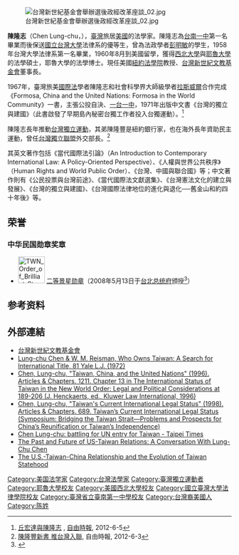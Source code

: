 {{expand|time=2009-10-08T05:00:56+00:00}}

[[File:台灣新世紀基金會舉辦選後政經改革座談_02.jpg|thumb]]

'''陳隆志'''（Chen Lung-chu，{{bd|1935年|||}}），[[臺灣|臺灣]]旅居[[美國|美國]]的法學家。陳隆志為[[台南一中|台南一中]]第一名畢業而後保送[[國立台灣大學|國立台灣大學]]法律系的優等生，曾為法政學者[[彭明敏|彭明敏]]的學生，1958年台灣大學法律系第一名畢業，1960年8月到美國留學，獲得[[西北大學|西北大學]]與[[耶魯大學|耶魯大學]]的法學碩士，耶魯大學的法學博士。現任美國[[紐約法學院|紐約法學院]]教授、[[台灣新世紀文教基金會|台灣新世紀文教基金會]]董事長。

1967年，臺灣旅美[[國際法|國際法]]學者陳隆志和社會科學界大師級學者[[拉斯威爾|拉斯威爾]]合作完成《Formosa, China and the United Nations: Formosa in the World Community》一書，主張公投自決、[[一台一中|一台一中]]，1971年出版中文書《台灣的獨立與建國》（此書啟發了早期島內秘密台獨工作者投入台獨運動）。<ref>[http://www.libertytimes.com.tw/2012/new/jun/5/today-o1.htm 丘宏達與陳隆志] {{webarchive|url=https://web.archive.org/web/20120709055758/http://www.libertytimes.com.tw/2012/new/jun/5/today-o1.htm |date=2012-07-09 }}, [[自由時報|自由時報]], 2012-6-5</ref>

陳隆志長年推動[[台灣獨立運動|台灣獨立運動]]，其弟陳隆豐是紐約銀行家，也在海外長年資助民主運動，曾任[[台灣獨立聯盟|台灣獨立聯盟]]外交部長。<ref>[http://www.libertytimes.com.tw/2012/new/jun/3/today-p4.htm?Slots=P 陳隆豐新書 推台灣入聯], 自由時報, 2012-6-3</ref>

其英文著作包括《當代國際法引論》（An Introduction to Contemporary International Law: A Policy-Oriented Perspective）、《人權與世界公共秩序》（Human Rights and World Public Order）、《台灣、中國與聯合國》等；中文著作則有《公民投票與台灣前途》、《當代國際法文獻選集》、《台灣憲法文化的建立與發展》、《台灣的獨立與建國》、《台灣國際法律地位的進化與退化──舊金山和約四十年後》等。

==荣誉==
===中华民国勋章奖章===
* [[File:TWN_Order_of_Brilliant_Star_2Class_BAR.svg|60px]] [[景星勋章|二等景星勋章]]（2008年5月13日于[[台北市|台北]][[总统府_(台湾)|总统府]]颁授<ref>{{cite web |url=https://www.president.gov.tw/NEWS/12194 |title=總統贈勳總統府前資政彭明敏、辜寬敏、陳繼盛、林榮三、前國策顧問陳隆志、王玉發及無任所大使吳運東 |publisher=中华民国总统府 |date=2008-05-13 |accessdate=2021-08-26 |archive-date=2021-08-26 |archive-url=https://web.archive.org/web/20210826094837/https://www.president.gov.tw/NEWS/12194 |dead-url=no }}</ref>）

==参考资料==
{{Reflist}}

==外部連結==
* [http://www.taiwanncf.org.tw/ 台灣新世紀文教基金會] {{Wayback|url=http://www.taiwanncf.org.tw/ |date=20061205061410 }}
*[https://digitalcommons.law.yale.edu/ylj/vol81/iss4/1 Lung-chu Chen & W. M. Reisman, Who Owns Taiwan: A Search for International Title, 81 Yale L.J. (1972)] {{Wayback|url=https://digitalcommons.law.yale.edu/ylj/vol81/iss4/1 |date=20210112020352 }}
* [https://digitalcommons.nyls.edu/fac_articles_chapters/1211 Chen, Lung-chu, "Taiwan, China, and the United Nations" (1996). Articles & Chapters. 1211. Chapter 13 in The International Status of Taiwan in the New World Order: Legal and Political Considerations at 189-206 (J. Henckaerts, ed., Kluwer Law International, 1996)] {{Wayback|url=https://digitalcommons.nyls.edu/fac_articles_chapters/1211 |date=20210112020818 }}
* [https://digitalcommons.nyls.edu/fac_articles_chapters/689 Chen, Lung-chu, "Taiwan's Current International Legal Status" (1998). Articles & Chapters. 689. Taiwan’s Current International Legal Status (Symposium: Bridging the Taiwan Strait—Problems and Prospects for China’s Reunification or Taiwan’s Independence)] {{Wayback|url=https://digitalcommons.nyls.edu/fac_articles_chapters/689 |date=20210111111522 }}
*[https://taipeitimes.com/News/taiwan/archives/2002/08/11/0000159822 Chen Lung-chu: battling for UN entry for Taiwan - Taipei Times] {{Wayback|url=https://taipeitimes.com/News/taiwan/archives/2002/08/11/0000159822 |date=20210110105606 }}
* [https://thediplomat.com/2016/12/the-past-and-future-of-us-taiwan-relations-a-conversation-with-lung-chu-chen/ The Past and Future of US-Taiwan Relations: A Conversation With Lung-Chu Chen] {{Wayback|url=https://thediplomat.com/2016/12/the-past-and-future-of-us-taiwan-relations-a-conversation-with-lung-chu-chen/ |date=20210110154147 }}
* [https://opiniojuris.org/2016/05/16/the-u-s-taiwan-china-relationship-and-the-evolution-of-taiwan-statehood/ The U.S.-Taiwan-China Relationship and the Evolution of Taiwan Statehood] {{Wayback|url=https://opiniojuris.org/2016/05/16/the-u-s-taiwan-china-relationship-and-the-evolution-of-taiwan-statehood/ |date=20210110002732 }}
{{DEFAULTSORT: Chen}}
[[Category:美国法学家|Category:美国法学家]]
[[Category:台灣法學家|Category:台灣法學家]]
[[Category:臺灣獨立運動者|Category:臺灣獨立運動者]]
[[Category:耶魯大學校友|Category:耶魯大學校友]]
[[Category:美國西北大學校友|Category:美國西北大學校友]]
[[Category:國立臺灣大學法律學院校友|Category:國立臺灣大學法律學院校友]]
[[Category:臺灣省立臺南第一中學校友|Category:臺灣省立臺南第一中學校友]]
[[Category:台灣裔美國人|Category:台灣裔美國人]]
[[Category:陈姓|Category:陈姓]]